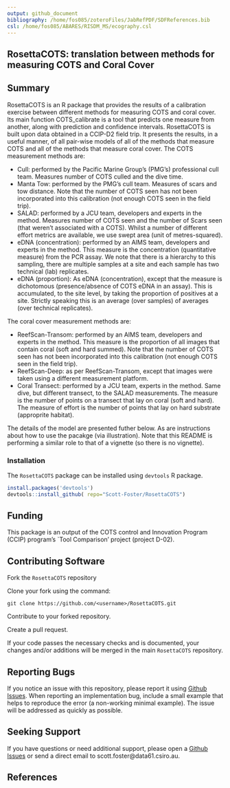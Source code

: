```yaml
---
output: github_document
bibliography: /home/fos085/zoteroFiles/JabRefPDF/SDFReferences.bib
csl: /home/fos085/ABARES/RISDM_MS/ecography.csl
---  
```


## RosettaCOTS: translation between methods for measuring COTS and Coral Cover

## Summary

RosettaCOTS is an R package that provides the results of a calibration exercise between different methods for measuring COTS and coral cover. Its main function COTS_calibrate is a tool that predicts one measure from another, along with prediction and confidence intervals. RosettaCOTS is built upon data obtained in a CCIP-D2 field trip. It presents the results, in a useful manner, of all pair-wise models of all of the methods that measure COTS and all of the methods that measure coral cover. The COTS measurement methods are:

* Cull: performed by the Pacific Marine Group's (PMG's) professional cull team. Measures number of COTS culled and the dive time.
* Manta Tow: performed by the PMG's cull team. Measures of scars and tow distance. Note that the number of COTS seen has not been incorporated into this calibration (not enough COTS seen in the field trip).
* SALAD: performed by a JCU team, developers and experts in the method. Measures number of COTS seen and the number of Scars seen (that weren't associated with a COTS). Whilst a number of different effort metrics are available, we use swept area (unit of metres-squared).
* eDNA (concentration): performed by an AIMS team, developers and experts in the method. This measure is the concentration (quantitative measure) from the PCR assay. We note that there is a hierarchy to this sampling, there are multiple samples at a site and each sample has two technical (lab) replicates.
* eDNA (proportion): As eDNA (concentration), except that the measure is dichotomous (presence/absence of COTS eDNA in an assay). This is accumulated, to the site level, by taking the proportion of positives at a site. Strictly speaking this is an average (over samples) of averages (over technical replicates).

The coral cover measurement methods are:

* ReefScan-Transom: performed by an AIMS team, developers and experts in the method. This measure is the proportion of all images that contain coral (soft and hard summed). Note that the number of COTS seen has not been incorporated into this calibration (not enough COTS seen in the field trip).
* ReefScan-Deep: as per ReefScan-Transom, except that images were taken using a different measurement platform.
* Coral Transect: performed by a JCU team, experts in the method. Same dive, but different transect, to the SALAD measurements. The measure is the number of points on a transect that lay on coral (soft and hard). The measure of effort is the number of points that lay on hard substrate (approprite habitat).

The details of the model are presented futher below. As are instructions about how to use the pacakge (via illustration). Note that this README is performing a similar role to that of a vignette (so there is no vignette). 

### Installation

The `RosettaCOTS` package can be installed using `devtools` R package.

```r
install.packages('devtools')
devtools::install_github( repo="Scott-Foster/RosettaCOTS")
```

## Funding

This package is an output of the COTS control and Innovation Program (CCIP) program's `Tool Comparison' project (project D-02).

## Contributing Software
Fork the `RosettaCOTS` repository

Clone your fork using the command:

`git clone https://github.com/<username>/RosettaCOTS.git`

Contribute to your forked repository.

Create a pull request.

If your code passes the necessary checks and is documented, your changes 
and/or additions will be merged in the main `RosettaCOTS` repository.

## Reporting Bugs

If you notice an issue with this repository, please report it using [Github Issues](https://github.com/Scott-Foster/RosettaCOTS/issues). When reporting an implementation bug, include a small example that helps to reproduce the error (a non-working minimal example). The issue will be addressed as quickly as possible.

## Seeking Support

If you have questions or need additional support, please open a [Github Issues](https://github.com/Scott-Foster/RosettaCOTS/issues) or send a direct email to scott.foster@data61.csiro.au.


## References 


